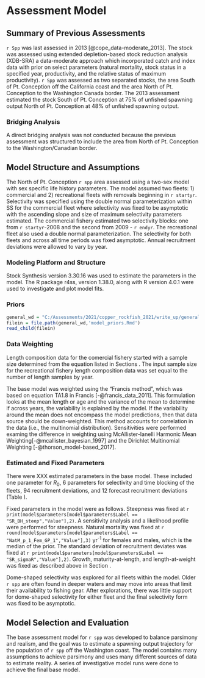 # Assessment Model

## Summary of Previous Assessments 

`r Spp` was last assessed in 2013 [@cope_data-moderate_2013]. The stock was assessed using extended depletion-based stock reduction analysis (XDB-SRA) a data-moderate approach which incorporated catch and index data with prior on select parameters (natural mortality, stock status in a specified year, productivity, and the relative status of maximum productivity). `r Spp` was assessed as two separated stocks, the area South of Pt. Conception off the California coast and the area North of Pt. Conception to the Washington Canada border. The 2013 assessment estimated the stock South of Pt. Conception at 75% of unfished spawning output North of Pt. Conception at 48% of unfished spawning output. 

### Bridging Analysis

A direct bridging analysis was not conducted because the previous assessment was structured to include the area from North of Pt. Conception to the Washington/Canadian border.  


## Model Structure and Assumptions

The North of Pt. Conception `r spp` area assessed using a two-sex model with sex specific life history parameters.  The model assumed two fleets: 1) commercial and 2) recreational fleets with removals beginning in `r startyr`. Selectivity was specified using the double normal parameterization within SS for the commercial fleet where selectivity was fixed to be asymptotic with the ascending slope and size of maximum selectivity parameters estimated. The commercial fishery estimated two selectivity blocks: one from `r startyr`-2008 and the second from 2009 - `r endyr`. The recreational fleet also used a double normal parameterization. The selectivity for both fleets and across all time periods was fixed asymptotic. Annual recruitment deviations were allowed to vary by year. 

### Modeling Platform and Structure

Stock Synthesis version 3.30.16 was used to estimate the parameters in the model. The R package r4ss, version 1.38.0, along with R version 4.0.1 were used to investigate and plot model fits. 

### Priors

```r
general_wd = "C:/Assessments/2021/copper_rockfish_2021/write_up/general_text"
filein = file.path(general_wd,'model_priors.Rmd')
read_child(filein)
```  

### Data Weighting

Length composition data for the comercial fishery started with a sample size determined from the equation listed in Sections \ref{commercial-fishery}. The input sample size for the recreational fishery length composition data was set equal to the number of length samples by year.   

The base  model was weighted using the "Francis method", which was based on equation TA1.8 in Francis [-@francis_data_2011]. This formulation looks at the mean length or age and the variance of the mean to determine if across years, the variability is explained by the model. If the variability around the mean does not encompass the model predictions, then that data source should be down-weighted. This method accounts for correlation in the data (i.e., the multinomial distribution). Sensitivities were performed examing the difference in weighting using McAllister-Ianelli Harmonic Mean Weighting[-@mcallister_bayesian_1997] and the Dirichlet Multinomial Weighting [-@thorson_model-based_2017].

### Estimated and Fixed Parameters

There were XXX estimated parameters in the base model. These included one parameter for $R_0$, 6 parameters for selectivity and time blocking of the fleets, 94 recruitment deviations, and 12 forecast recruitment deviations (Table \ref{tab:params}).

Fixed parameters in the model were as follows. Steepness was fixed at `r print(model$parameters[model$parameters$Label == "SR_BH_steep","Value"],2)`. A sensitivity analysis and a likelihood profile were performed for steepness. Natural mortality was fixed at `r round(model$parameters[model$parameters$Label == "NatM_p_1_Fem_GP_1","Value"],3)` yr^-1^ for females and males, which is the median of the prior.  The standard deviation of recruitment deviates was fixed at `r print(model$parameters[model$parameters$Label == "SR_sigmaR","Value"],2)`. Growth, maturity-at-length, and length-at-weight was fixed as described above in Section \ref{data}. 

Dome-shaped selectivity was explored for all fleets within the model. Older `r spp` are often found in deeper waters and may move into areas that limit their availability to fishing gear. After explorations, there was little support for dome-shaped selectivity for either fleet and the final selectivity form was fixed to be asymptotic. 


## Model Selection and Evaluation

The base assessment model for `r spp` was developed to balance parsimony and realism, and the goal was to estimate a spawning output trajectory for the population of `r spp` off the Washington coast. The model contains many assumptions to achieve parsimony and uses many different sources of data to estimate reality. A series of investigative model runs were done to achieve the final base model.
